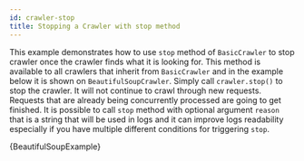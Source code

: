 ```yaml
---
id: crawler-stop
title: Stopping a Crawler with stop method
---
```




This example demonstrates how to use `stop` method of <ApiLink to="class/BasicCrawler">`BasicCrawler`</ApiLink> to stop crawler once the crawler finds what it is looking for. This method is available to all crawlers that inherit from <ApiLink to="class/BasicCrawler">`BasicCrawler`</ApiLink> and in the example below it is shown on <ApiLink to="class/BeautifulSoupCrawler">`BeautifulSoupCrawler`</ApiLink>. Simply call `crawler.stop()` to stop the crawler. It will not continue to crawl through new requests. Requests that are already being concurrently processed are going to get finished. It is possible to call `stop` method with optional argument `reason` that is a string that will be used in logs and it can improve logs readability especially if you have multiple different conditions for triggering `stop`.

<CodeBlock className="language-python">
    {BeautifulSoupExample}
</CodeBlock>

